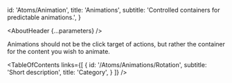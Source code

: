 

  id: 'Atoms/Animation',
  title: 'Animations',
  subtitle: 'Controlled containers for predictable animations.',
  }

<Meta title='Atoms/Animations/About' />

<AboutHeader {...parameters} />

Animations should not be the click target of actions, but rather the container for the content you wish to animate.

<TableOfContents
 links={[
   {
     id: '/Atoms/Animations/Rotation',
     subtitle: 'Short description',
     title: 'Category',
   }
 ]}
/>


